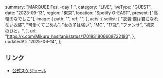   summary: "MARQUEE Fes. -day 1-",
  category: "LIVE",
  liveType: "GUEST",
  date: "2023-09-13",
  region: "東京",
  location: "Spotify O-EAST",
  present: ["高嶺のなでしこ"],
  image: {
    path: "",
    ref: "",
  },
  acts: {
    setlist: [
      "衣装:僕は君になれない衣装",
      "可愛くてごめん",
      "女の子は強い",
      "MC",
      "17歳",
      "ファンサ",
      "初恋のひと。",
    ],
    url: "https://x.com/Mikuru_hositani/status/1701931806608732193",
  },
  updatedAt: "2025-06-14",
};

## リンク

- [公式スケジュール](https://takanenonadeshiko.jp/?p=1350)
